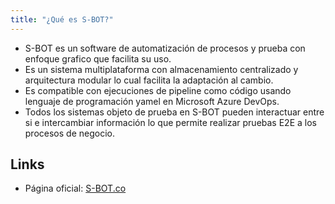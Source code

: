```yaml
---
title: "¿Qué es S-BOT?"
---
```


<p style="text-align: justify;"> 

- S-BOT es un software de automatización de procesos y prueba con enfoque grafico que facilita su uso.
- Es un sistema multiplataforma con almacenamiento centralizado y arquitectura modular lo cual facilita la adaptación al cambio.
- Es compatible con ejecuciones de pipeline como código usando lenguaje de programación yamel en Microsoft Azure DevOps.
- Todos los sistemas objeto de prueba en S-BOT pueden interactuar entre si e intercambiar información lo que permite realizar pruebas E2E a los procesos de negocio.

</p>

## Links

* Página oficial: [S-BOT.co](https://sbot.co)